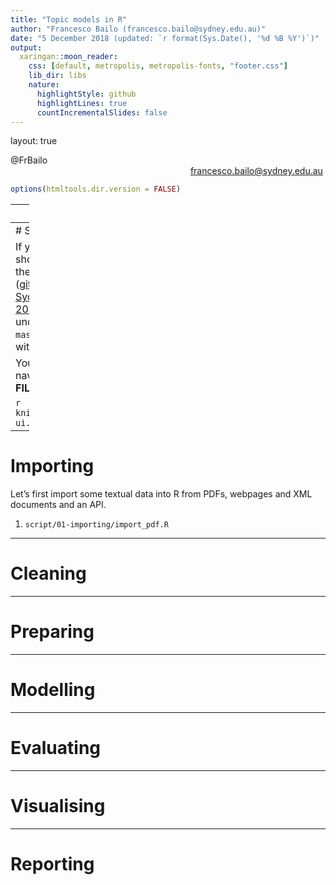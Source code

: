 ```yaml
---
title: "Topic models in R"
author: "Francesco Bailo (francesco.bailo@sydney.edu.au)"
date: "5 December 2018 (updated: `r format(Sys.Date(), '%d %B %Y')`)"
output:
  xaringan::moon_reader:
    css: [default, metropolis, metropolis-fonts, "footer.css"]
    lib_dir: libs
    nature:
      highlightStyle: github
      highlightLines: true
      countIncrementalSlides: false
---
```


layout: true
  
<div class="my-footer"><span>@FrBailo    
&emsp;&emsp;&emsp;&emsp;&emsp;&emsp;&emsp;&emsp;&emsp;&emsp;
&emsp;&emsp;&emsp;&emsp;&emsp;&emsp;&emsp;&emsp;&emsp;&emsp;
<a href = "mailto:francesco.bailo@sydney.edu.au">francesco.bailo@sydney.edu.au</a></span></div> 

```r
options(htmltools.dir.version = FALSE)
```

---
class: center, middle

Digital Methods @ The University of Sydney

```r
knitr::include_graphics('https://github.com/Digital-Methods-Sydney/ws-201806/raw/master/img/digital-methods-logo.png')
```

**Code** and **Data** is available [here](https://github.com/Digital-Methods-Sydney/ws-201806). 

---
# Setting up

If you are using [RStudio](https://www.rstudio.com/products/rstudio/#Desktop) (and you should!), download the zip archive of the entire repository ([github.com/Digital-Methods-Sydney/ws-201812/archive/master.zip](https://github.com/Digital-Methods-Sydney/ws-201812/archive/master.zip)), uncompress the archive file `ws-201808-master.zip` and open `ws-201812.Rproj` with RStudio to load the project.

You can open the R scripts by navigating the project folders in the **FILES** region of RStudio.

```r
knitr::include_graphics('img/rstudio-ui.svg')
```

---

# Importing

Let's first import some textual data into R from PDFs, webpages and XML documents and an API.

1. `script/01-importing/import_pdf.R`


---

# Cleaning

---

# Preparing

---

# Modelling

---

# Evaluating

---

# Visualising

---

# Reporting
